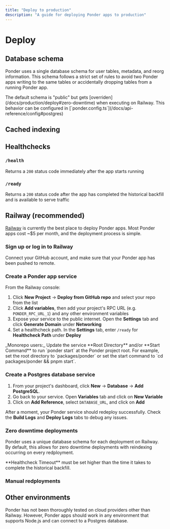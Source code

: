 ```yaml
---
title: "Deploy to production"
description: "A guide for deploying Ponder apps to production"
---
```



# Deploy

## Database schema

Ponder uses a single database schema for user tables, metadata, and reorg information. This schema follows a strict set of rules to avoid two Ponder apps writing to the same tables or accidentally dropping tables from a running Ponder app.

<Callout type="default">
  The default schema is "public" but gets [overriden](/docs/production/deploy#zero-downtime) when executing on Railway. This behavior can be configured in [`ponder.config.ts`](/docs/api-reference/config#postgres)
</Callout>

## Cached indexing

## Healthchecks

### `/health`

Returns a `200` status code immediately after the app starts running

### `/ready`

Returns a `200` status code after the app has completed the historical backfill and is available to serve traffic

## Railway (recommended)

[Railway](https://railway.app) is currently the best place to deploy Ponder apps. Most Ponder apps cost ~$5 per month, and the deployment process is simple.

<Steps>

### Sign up or log in to Railway

Connect your GitHub account, and make sure that your Ponder app has been pushed to remote.

### Create a Ponder app service

From the Railway console:

1. Click **New Project** → **Deploy from GitHub repo** and select your repo from the list
2. Click **Add variables**, then add your project's RPC URL (e.g. `PONDER_RPC_URL_1`) and any other environment variables
3. Expose your service to the public internet. Open the **Settings** tab and click **Generate Domain** under **Networking**
4. Set a healthcheck path. In the **Settings** tab, enter `/ready` for **Healthcheck Path** under **Deploy**

<Callout type="warning">
  _Monorepo users:_ Update the service **Root Directory** and/or **Start Command**
  to run `ponder start` at the Ponder project root. For example, set the root
  directory to `packages/ponder` or set the start command to `cd packages/ponder
  && pnpm start`.
</Callout>

### Create a Postgres database service

1. From your project's dashboard, click **New** → **Database** → **Add PostgreSQL**.
2. Go back to your service. Open **Variables** tab and click on **New Variable**
3. Click on **Add Reference**, select `DATABASE_URL`, and click on **Add**

After a moment, your Ponder service should redeploy successfully. Check the **Build Logs** and **Deploy Logs** tabs to debug any issues.

### Zero downtime deployments

Ponder uses a unique database schema for each deployment on Railway. By default, this allows for zero downtime deployments with reindexing occurring on every redployment. 

<Callout type="warning">
  **Healthcheck Timeout** must be set higher than the time it takes to complete the historical backfill.
</Callout>

### Manual redployments

</Steps>

## Other environments

Ponder has not been thoroughly tested on cloud providers other than Railway. However, Ponder apps should work in any environment that supports Node.js and can connect to a Postgres database.
